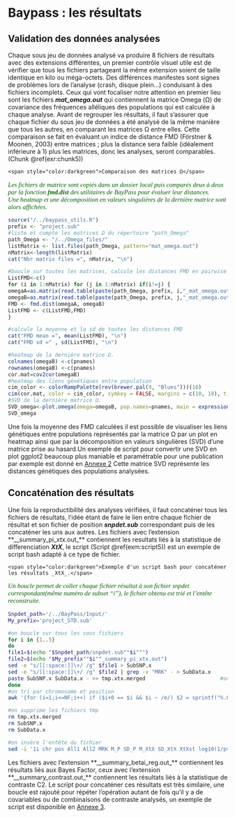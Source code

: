 # Baypass : les résultats {-}
## Validation des données analysées {-}
Chaque sous jeu de données analysé va produire 8 fichiers de résultats avec des extensions différentes, un premier contrôle visuel utile est de vérifier que tous les fichiers partageant la même extension soient de taille identique en kilo ou méga-octets. Des différences manifestes sont signes de problèmes lors de l’analyse (crash, disque plein…) conduisant à des fichiers incomplets. Ceux qui vont focaliser notre attention en premier lieu sont les fichiers **_mat_omega.out_** qui contiennent la matrice Omega (Ω) de covariance des fréquences alléliques des populations qui est calculée à chaque analyse.  Avant de regrouper les résultats, il faut s'assurer que chaque fichier du sous jeu de données a été analysé de la même manière que tous les autres, en comparant les matrices Ω entre elles. 
Cette comparaison se fait en évaluant un indice de distance FMD (Förstner & Moonen, 2003) entre matrices ; plus la distance sera faible (idéalement inférieure à 1) plus les matrices, donc les analyses, seront comparables.(Chunk \@ref(exr:chunk5))

```exercise
<span style="color:darkgreen">Comparaison des matrices Ω</span>
```
<p style="font-family: calibri; font-size:11pt; font-style:italic; color:darkgreen">
Les fichiers de matrice sont copiés dans un dossier local puis comparés deux à deux par la fonction **_fmd.dist_** des utilitaires de BayPass pour évaluer leur distances.<br>
Une heatmap et une décomposition en valeurs singulières de la  dernière matrice sont alors affichées.<br>
</p>

```r
source("/../baypass_utils.R")
prefix <- "project.sub"
#liste et compte les matrices Ω du répertoire "path_Omega"
path_Omega <- "/../Omega_files/"
listMatrix <- list.files(path_Omega, pattern="mat_omega.out")
nMatrix<-length(listMatrix)
cat("Nbr matrix files =", nMatrix, "\n")

#boucle sur toutes les matrices, calcule les distances FMD en pairwise et stocke le résultat
ListFMD<-c()
for (i in 1:nMatrix) for (j in 1:nMatrix) if(i!=j) {
omegaA=as.matrix(read.table(paste(path_Omega, prefix, i,"_mat_omega.out", sep="")))
omegaB=as.matrix(read.table(paste(path_Omega, prefix, j,"_mat_omega.out", sep="")))
FMD <- fmd.dist(omegaA, omegaB)
ListFMD <- c(ListFMD,FMD)
}

#calcule la moyenne et la sd de toutes les distances FMD
cat("FMD mean =", mean(ListFMD), "\n")
cat("FMD sd =" , sd(ListFMD), "\n")

#heatmap de la dernière matrice Ω.
colnames(omegaB) <-c(pnames)
rownames(omegaB) <-c(pnames)
cor.mat=cov2cor(omegaB)
#heatmap des liens génétiques entre population
cim_color <- colorRampPalette(rev(brewer.pal(9, "Blues")))(16)
cim(cor.mat, color = cim_color, symkey = FALSE, margins = c(10, 10), title = "Correlation map based on last "~hat(Omega))
#SVD de la dernière matrice Ω.
SVD_omega<-plot.omega(omega=omegaB, pop.names=pnames, main = expression("Singular Value Decomposition of last " * ~hat(Omega)), pos=3)
SVD_omega
```
Une fois la moyenne des FMD calculées il est possible de visualiser les liens génétiques entre populations représentés par la matrice Ω par un plot en heatmap ainsi que par la décomposition en valeurs singulières (SVD) d'une matrice prise au hasard.Un exemple de script pour convertir une SVD en plot ggplot2 beaucoup plus maniable et paramétrable pour une publication par exemple est donné en [Annexe 2](#An2)
Cette matrice SVD représente les distances génétiques des populations analysées.

## Concaténation des résultats{-}
Une fois la reproductibilité des analyses vérifiées, il faut concaténer tous les fichiers de résultats, l'idée étant de faire le lien entre chaque fichier de résultat et son fichier de position **_snpdet.sub_** correspondant puis de les concaténer les uns aux autres. Les fichiers avec l'extension **__summary_pi_xtx.out_** contiennent les resultats liés à la statistique de differenciation **_XtX_**, le script (Script \@ref(exm:script5)) est un exemple de script bash adapté à ce type de fichier.

```example
<span style="color:darkgreen">Exemple d'un script bash pour concaténer les résultats _XtX_.</span>
```
<p style="font-family:calibri; font-size:11pt; font-style:italic; color:darkgreen">
   Un boucle permet de coller chaque fichier résultat à son fichier snpdet correspondant(même numéro de subset "i"), le fichier obtenu est trié et l'entête reconstruite.
</p>
```bash

Snpdet_path='/../BayPass/Input/'
My_prefix='project_STD.sub'

#on boucle sur tous les sous fichiers
for i in {1..5}
do
file1=$(echo "$Snpdet_path/snpdet.sub""$i""")
file2=$(echo "$My_prefix""$i""_summary_pi_xtx.out")
sed -e "s/[[:space:]]\+/ /g" $file1 > SubSNP.x							#on remplace tous les séparateurs par tabulation, ça évite les bugs
sed -e "s/[[:space:]]\+/ /g" $file2 | grep -v "MRK" - > SubData.x					#on prend tout sauf l'entête
paste SubSNP.x SubData.x - >> tmp.xtx.merged						#on colle/incrémente dans un nouveau fichier
done
#on tri par chromosome et position
awk '{for (i=1;i<=NF;i++) if ($i+0 == $i && $i ~ /e/) $2 = sprintf("%.0f", $i)} 1' tmp.xtx.merged | sort -k1,1 -k2,2n - > 8pops_M-chr1-Core.xtx		

#on supprime les fichiers tmp
rm tmp.xtx.merged
rm SubSNP.x
rm SubData.x

#on insère l'entête du fichier
sed -i '1i chr pos All1 All2 MRK M_P SD_P M_XtX SD_XtX XtXst log10(1/pval)' 8pops_M-chr1-Core.xtx
```

Les fichiers avec l'extension **__summary_betai_reg.out_** contiennent les résultats liés aux Bayes Factor, ceux avec l'extension **__summary_contrast.out_** contiennent les résultats liés à la statistique de contraste C2.
Le script pour concaténer ces résultats est très similaire, une boucle est rajouté pour répéter l'opération autant de fois qu'il y a de covariables ou de combinaisons de contraste analysés, un exemple de script est disponible en [Annexe 3](#An3).

